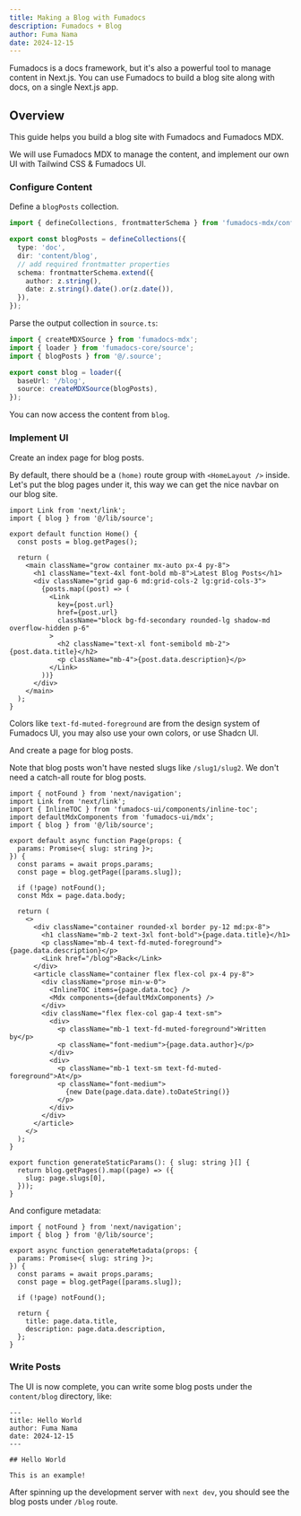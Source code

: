 ```yaml
---
title: Making a Blog with Fumadocs
description: Fumadocs + Blog
author: Fuma Nama
date: 2024-12-15
---
```


Fumadocs is a docs framework, but it's also a powerful tool to manage content in Next.js. You can use Fumadocs to build a blog site along with docs, on a single Next.js app.

## Overview

This guide helps you build a blog site with Fumadocs and Fumadocs MDX.

We will use Fumadocs MDX to manage the content, and implement our own UI with Tailwind CSS & Fumadocs UI.

### Configure Content

Define a `blogPosts` collection.

```ts title="source.config.ts"
import { defineCollections, frontmatterSchema } from 'fumadocs-mdx/config';

export const blogPosts = defineCollections({
  type: 'doc',
  dir: 'content/blog',
  // add required frontmatter properties
  schema: frontmatterSchema.extend({
    author: z.string(),
    date: z.string().date().or(z.date()),
  }),
});
```

Parse the output collection in `source.ts`:

```ts title="lib/source.ts"
import { createMDXSource } from 'fumadocs-mdx';
import { loader } from 'fumadocs-core/source';
import { blogPosts } from '@/.source';

export const blog = loader({
  baseUrl: '/blog',
  source: createMDXSource(blogPosts),
});
```

You can now access the content from `blog`.

### Implement UI

Create an index page for blog posts.

By default, there should be a `(home)` route group with `<HomeLayout />` inside.
Let's put the blog pages under it, this way we can get the nice navbar on our blog site.

```tsx title="app/(home)/blog/page.tsx"
import Link from 'next/link';
import { blog } from '@/lib/source';

export default function Home() {
  const posts = blog.getPages();

  return (
    <main className="grow container mx-auto px-4 py-8">
      <h1 className="text-4xl font-bold mb-8">Latest Blog Posts</h1>
      <div className="grid gap-6 md:grid-cols-2 lg:grid-cols-3">
        {posts.map((post) => (
          <Link
            key={post.url}
            href={post.url}
            className="block bg-fd-secondary rounded-lg shadow-md overflow-hidden p-6"
          >
            <h2 className="text-xl font-semibold mb-2">{post.data.title}</h2>
            <p className="mb-4">{post.data.description}</p>
          </Link>
        ))}
      </div>
    </main>
  );
}
```

<Callout title='Good to Know'>

Colors like `text-fd-muted-foreground` are from the design system of Fumadocs UI, you may also use your own colors, or use Shadcn UI.

</Callout>

And create a page for blog posts.

Note that blog posts won't have nested slugs like `/slug1/slug2`. We don't need a catch-all route for blog posts.

```tsx title="app/(home)/blog/[slug]/page.tsx"
import { notFound } from 'next/navigation';
import Link from 'next/link';
import { InlineTOC } from 'fumadocs-ui/components/inline-toc';
import defaultMdxComponents from 'fumadocs-ui/mdx';
import { blog } from '@/lib/source';

export default async function Page(props: {
  params: Promise<{ slug: string }>;
}) {
  const params = await props.params;
  const page = blog.getPage([params.slug]);

  if (!page) notFound();
  const Mdx = page.data.body;

  return (
    <>
      <div className="container rounded-xl border py-12 md:px-8">
        <h1 className="mb-2 text-3xl font-bold">{page.data.title}</h1>
        <p className="mb-4 text-fd-muted-foreground">{page.data.description}</p>
        <Link href="/blog">Back</Link>
      </div>
      <article className="container flex flex-col px-4 py-8">
        <div className="prose min-w-0">
          <InlineTOC items={page.data.toc} />
          <Mdx components={defaultMdxComponents} />
        </div>
        <div className="flex flex-col gap-4 text-sm">
          <div>
            <p className="mb-1 text-fd-muted-foreground">Written by</p>
            <p className="font-medium">{page.data.author}</p>
          </div>
          <div>
            <p className="mb-1 text-sm text-fd-muted-foreground">At</p>
            <p className="font-medium">
              {new Date(page.data.date).toDateString()}
            </p>
          </div>
        </div>
      </article>
    </>
  );
}

export function generateStaticParams(): { slug: string }[] {
  return blog.getPages().map((page) => ({
    slug: page.slugs[0],
  }));
}
```

And configure metadata:

```tsx title="app/(home)/blog/[slug]/page.tsx"
import { notFound } from 'next/navigation';
import { blog } from '@/lib/source';

export async function generateMetadata(props: {
  params: Promise<{ slug: string }>;
}) {
  const params = await props.params;
  const page = blog.getPage([params.slug]);

  if (!page) notFound();

  return {
    title: page.data.title,
    description: page.data.description,
  };
}
```

### Write Posts

The UI is now complete, you can write some blog posts under the `content/blog` directory, like:

```mdx title="content/blog/hello.mdx"
---
title: Hello World
author: Fuma Nama
date: 2024-12-15
---

## Hello World

This is an example!
```

After spinning up the development server with `next dev`, you should see the blog posts under `/blog` route.
